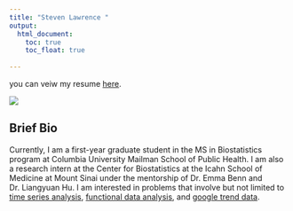 ```yaml
---
title: "Steven Lawrence "
output: 
  html_document:
    toc: true
    toc_float: true
 
---
```




you can veiw my resume [here](about.html).

![](profile_picture.jpg)

## Brief Bio
Currently, I am a first-year graduate student in the MS in Biostatistics program at
Columbia University Mailman School of Public Health. I am also a research intern at the Center for Biostatistics at the Icahn School of Medicine at Mount Sinai under the mentorship of Dr. Emma Benn and Dr. Liangyuan Hu.  I am interested in problems that involve but not limited to [time series analysis](https://towardsdatascience.com/almost-everything-you-need-to-know-about-time-series-860241bdc578), [functional data analysis](https://www.displayr.com/what-is-functional-data-analysis/), and [google trend data](trends.google.com). 


